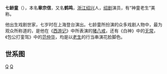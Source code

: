{{for|又名七龄童的京剧演员|周信芳}}
'''七龄童'''（{{bd|1921年||1967年||catIdx=Z章}}），本名'''章宗信'''，又名'''鹤鸣'''，[[浙江|浙江]][[绍兴|绍兴]]人，[[绍剧|绍剧]]演员，有“神童老生”美称。

他出生戏剧世家，七岁时在上海登台演出。七龄童所扮演的众多戏剧人物中，最为观众所称道的，是他在《[[西游记|西游记]]》中所表演的[[猪八戒|猪八戒]]，还有《白神》中的[[无常|无常]]，《包公打銮驾》中的[[范仲华|范仲华]]，均是以[[老生|老生]]的行当串演花脸脚色。

==世系图==
{{六小龄童家庭}}

{{浙江人小作品}}

[[Category:绍剧演员|Q]]
[[Category:绍兴人|Q]]